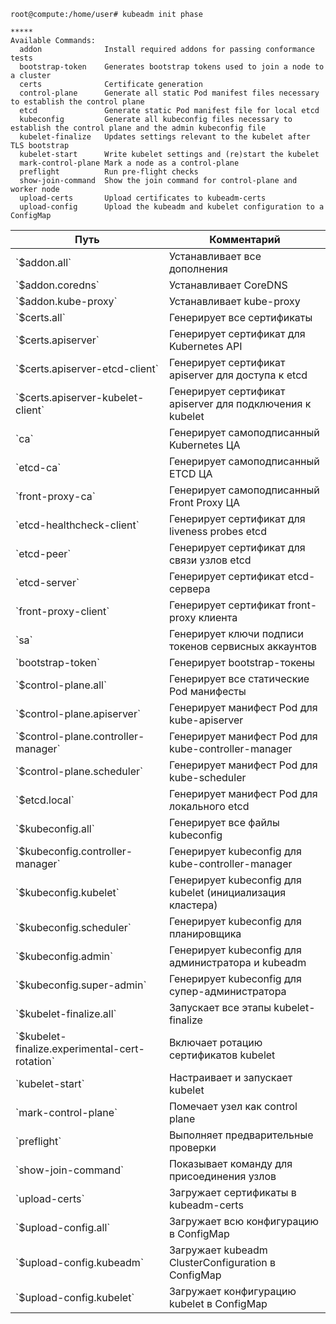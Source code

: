 
```
root@compute:/home/user# kubeadm init phase

*****
Available Commands:
  addon              Install required addons for passing conformance tests
  bootstrap-token    Generates bootstrap tokens used to join a node to a cluster
  certs              Certificate generation
  control-plane      Generate all static Pod manifest files necessary to establish the control plane
  etcd               Generate static Pod manifest file for local etcd
  kubeconfig         Generate all kubeconfig files necessary to establish the control plane and the admin kubeconfig file
  kubelet-finalize   Updates settings relevant to the kubelet after TLS bootstrap
  kubelet-start      Write kubelet settings and (re)start the kubelet
  mark-control-plane Mark a node as a control-plane
  preflight          Run pre-flight checks
  show-join-command  Show the join command for control-plane and worker node
  upload-certs       Upload certificates to kubeadm-certs
  upload-config      Upload the kubeadm and kubelet configuration to a ConfigMap
```

<div className="scrollable-x">
  <table>
    <thead>
      <tr>
        <th>Путь</th>
        <th>Комментарий</th>
      </tr>
    </thead>
    <tbody>
      <tr>
        <td>`$addon.all`</td>
        <td>Устанавливает все дополнения</td>
      </tr>
      <tr>
        <td>`$addon.coredns`</td>
        <td>Устанавливает CoreDNS</td>
      </tr>
      <tr>
        <td>`$addon.kube-proxy`</td>
        <td>Устанавливает kube-proxy</td>
      </tr>
      <tr>
        <td>`$certs.all`</td>
        <td>Генерирует все сертификаты</td>
      </tr>
      <tr>
        <td>`$certs.apiserver`</td>
        <td>Генерирует сертификат для Kubernetes API</td>
      </tr>
      <tr>
        <td>`$certs.apiserver-etcd-client`</td>
        <td>Генерирует сертификат apiserver для доступа к etcd</td>
      </tr>
      <tr>
        <td>`$certs.apiserver-kubelet-client`</td>
        <td>Генерирует сертификат apiserver для подключения к kubelet</td>
      </tr>
      <tr>
        <td>`ca`</td>
        <td>Генерирует самоподписанный Kubernetes ЦА</td>
      </tr>
      <tr>
        <td>`etcd-ca` </td>
        <td>Генерирует самоподписанный ETCD ЦА</td>
      </tr>
      <tr>
        <td>`front-proxy-ca`</td>
        <td>Генерирует самоподписанный Front Proxy ЦА</td>
      </tr>
      <tr>
        <td>`etcd-healthcheck-client`</td>
        <td>Генерирует сертификат для liveness probes etcd</td>
      </tr>
      <tr>
        <td>`etcd-peer`</td>
        <td>Генерирует сертификат для связи узлов etcd</td>
      </tr>
      <tr>
        <td>`etcd-server`</td>
        <td>Генерирует сертификат etcd-сервера</td>
      </tr>
      <tr>
        <td>`front-proxy-client`</td>
        <td>Генерирует сертификат front-proxy клиента</td>
      </tr>
      <tr>
        <td>`sa`</td>
        <td>Генерирует ключи подписи токенов сервисных аккаунтов</td>
      </tr>
      <tr>
        <td>`bootstrap-token`</td>
        <td>Генерирует bootstrap-токены</td>
      </tr>
      <tr>
        <td>`$control-plane.all`</td>
        <td>Генерирует все статические Pod манифесты</td>
      </tr>
      <tr>
        <td>`$control-plane.apiserver`</td>
        <td>Генерирует манифест Pod для kube-apiserver</td>
      </tr>
      <tr>
        <td>`$control-plane.controller-manager`</td>
        <td>Генерирует манифест Pod для kube-controller-manager</td>
      </tr>
      <tr>
        <td>`$control-plane.scheduler`</td>
        <td>Генерирует манифест Pod для kube-scheduler</td>
      </tr>
      <tr>
        <td>`$etcd.local`</td>
        <td>Генерирует манифест Pod для локального etcd</td>
      </tr>
      <tr>
        <td>`$kubeconfig.all`</td>
        <td>Генерирует все файлы kubeconfig</td>
      </tr>
      <tr>
        <td>`$kubeconfig.controller-manager`</td>
        <td>Генерирует kubeconfig для kube-controller-manager</td>
      </tr>
      <tr>
        <td>`$kubeconfig.kubelet`</td>
        <td>Генерирует kubeconfig для kubelet (инициализация кластера)</td>
      </tr>
      <tr>
        <td>`$kubeconfig.scheduler`</td>
        <td>Генерирует kubeconfig для планировщика</td>
      </tr>
      <tr>
        <td>`$kubeconfig.admin`</td>
        <td>Генерирует kubeconfig для администратора и kubeadm</td>
      </tr>
      <tr>
        <td>`$kubeconfig.super-admin`</td>
        <td>Генерирует kubeconfig для супер-администратора</td>
      </tr>
      <tr>
        <td>`$kubelet-finalize.all`</td>
        <td>Запускает все этапы kubelet-finalize</td>
      </tr>
      <tr>
        <td>`$kubelet-finalize.experimental-cert-rotation`</td>
        <td>Включает ротацию сертификатов kubelet</td>
      </tr>
      <tr>
        <td>`kubelet-start`</td>
        <td>Настраивает и запускает kubelet</td>
      </tr>
      <tr>
        <td>`mark-control-plane`</td>
        <td>Помечает узел как control plane</td>
      </tr>
      <tr>
        <td>`preflight`</td>
        <td>Выполняет предварительные проверки</td>
      </tr>
      <tr>
        <td>`show-join-command`</td>
        <td>Показывает команду для присоединения узлов</td>
      </tr>
      <tr>
        <td>`upload-certs`</td>
        <td>Загружает сертификаты в kubeadm-certs</td>
      </tr>
      <tr>
        <td>`$upload-config.all`</td>
        <td>Загружает всю конфигурацию в ConfigMap</td>
      </tr>
      <tr>
        <td>`$upload-config.kubeadm`</td>
        <td>Загружает kubeadm ClusterConfiguration в ConfigMap</td>
      </tr>
      <tr>
        <td>`$upload-config.kubelet`</td>
        <td>Загружает конфигурацию kubelet в ConfigMap</td>
      </tr>
    </tbody>
  </table>
</div>
